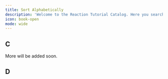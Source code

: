 ```yaml
---
title: Sort Alphabetically
description: 'Welcome to the Reaction Tutorial Catalog. Here you search through Reactions to find your desired reaction.'
icon: book-open
mode: wide
---
```


## C

More will be added soon.

## D

<CardGroup cols={3}>
  <HeroCard
  imgLight="https://chemlord.github.io/reactionrepo/docs/oxidation-reactions/dess-martin-oxidation/DMPOverviewLightFix.png"
  imgDark="https://chemlord.github.io/reactionrepo/docs/oxidation-reactions/dess-martin-oxidation/DMPOverviewDarkFix.png"
  title="Dess-Martin Oxidation"
  description="Mild Method for Primary and Secondary Alcohol Oxidation"
  href="/reactions/dess-martin-oxidation/oxidation-without-water"
  />
  <HeroCard
  imgLight="https://chemlord.github.io/reactionrepo/docs/oxidation-reactions/dess-martin-oxidation/DMPOverviewLightFix.png"
  imgDark="https://chemlord.github.io/reactionrepo/docs/oxidation-reactions/dess-martin-oxidation/DMPOverviewDarkFix.png"
  title="Dess-Martin Oxidation"
  description="Mild Method for Primary and Secondary Alcohol Oxidation"
  href="/reactions/dess-martin-oxidation/oxidation-without-water"
  />
  <HeroCard
  imgLight="https://chemlord.github.io/reactionrepo/docs/oxidation-reactions/dess-martin-oxidation/DMPOverviewLightFix.png"
  imgDark="https://chemlord.github.io/reactionrepo/docs/oxidation-reactions/dess-martin-oxidation/DMPOverviewDarkFix.png"
  title="Dess-Martin Oxidation"
  description="Mild Method for Primary and Secondary Alcohol Oxidation"
  href="/reactions/dess-martin-oxidation/oxidation-without-water"
  />
</CardGroup>
